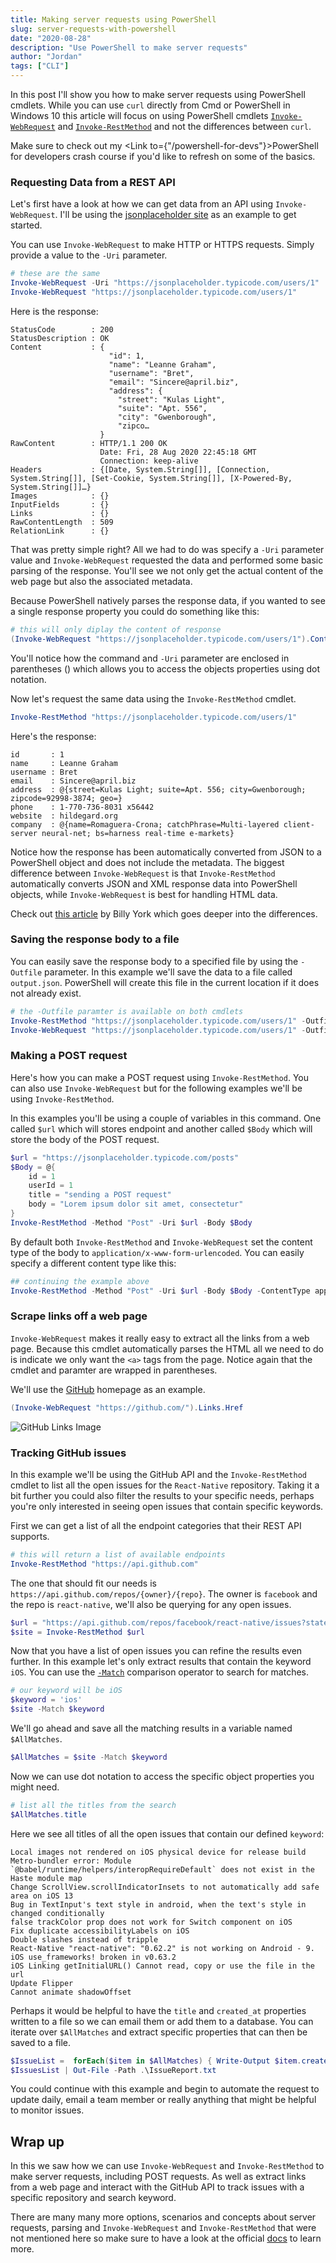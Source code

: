 ```yaml
---
title: Making server requests using PowerShell
slug: server-requests-with-powershell
date: "2020-08-28"
description: "Use PowerShell to make server requests"
author: "Jordan"
tags: ["CLI"]
---
```



In this post I'll show you how to make server requests using PowerShell cmdlets. While you can use `curl` directly from Cmd or PowerShell in
Windows 10 this article will focus on using PowerShell cmdlets [`Invoke-WebRequest`](https://docs.microsoft.com/en-us/powershell/module/Microsoft.PowerShell.Utility/Invoke-WebRequest?view=powershell-7#examples)
and [`Invoke-RestMethod`](https://docs.microsoft.com/en-us/powershell/module/microsoft.powershell.utility/invoke-restmethod?view=powershell-7) and not the
differences between `curl`.

Make sure to check out my <Link to={"/powershell-for-devs"}>PowerShell for developers</Link> crash course if you'd like to refresh on some of the basics.

### Requesting Data from a REST API

Let's first have a look at how we can get data from an API using `Invoke-WebRequest`. I'll be using
the [jsonplaceholder site](https://jsonplaceholder.typicode.com/) as an example to get started.

You can use `Invoke-WebRequest` to make HTTP or HTTPS requests. Simply provide a value to the `-Uri` parameter.

```powershell
# these are the same
Invoke-WebRequest -Uri "https://jsonplaceholder.typicode.com/users/1"
Invoke-WebRequest "https://jsonplaceholder.typicode.com/users/1"
```

Here is the response:

```
StatusCode        : 200
StatusDescription : OK
Content           : {
                      "id": 1,
                      "name": "Leanne Graham",
                      "username": "Bret",
                      "email": "Sincere@april.biz",
                      "address": {
                        "street": "Kulas Light",
                        "suite": "Apt. 556",
                        "city": "Gwenborough",
                        "zipco…
                    }
RawContent        : HTTP/1.1 200 OK
                    Date: Fri, 28 Aug 2020 22:45:18 GMT
                    Connection: keep-alive
Headers           : {[Date, System.String[]], [Connection, System.String[]], [Set-Cookie, System.String[]], [X-Powered-By, System.String[]]…}
Images            : {}
InputFields       : {}
Links             : {}
RawContentLength  : 509
RelationLink      : {}
```

That was pretty simple right? All we had to do was specify a `-Uri` parameter value and `Invoke-WebRequest` requested the data and performed some
basic parsing of the response. You'll see we not only get the actual content of the web page but also the associated metadata.

Because PowerShell natively parses the response data, if you wanted to see a single response property you could do something like this:

```powershell
# this will only diplay the content of response
(Invoke-WebRequest "https://jsonplaceholder.typicode.com/users/1").Content
```

You'll notice how the command and `-Uri` parameter are enclosed in parentheses () which allows you to access the objects properties
using dot notation.

Now let's request the same data using the `Invoke-RestMethod` cmdlet.

```powershell
Invoke-RestMethod "https://jsonplaceholder.typicode.com/users/1"
```

Here's the response:

```
id       : 1
name     : Leanne Graham
username : Bret
email    : Sincere@april.biz
address  : @{street=Kulas Light; suite=Apt. 556; city=Gwenborough; zipcode=92998-3874; geo=}
phone    : 1-770-736-8031 x56442
website  : hildegard.org
company  : @{name=Romaguera-Crona; catchPhrase=Multi-layered client-server neural-net; bs=harness real-time e-markets}
```

Notice how the response has been automatically converted from JSON to a PowerShell object and does not include the metadata.
The biggest difference between `Invoke-WebRequest` is that `Invoke-RestMethod` automatically converts JSON and XML response data into PowerShell objects, while `Invoke-WebRequest`
is best for handling HTML data.

Check out [this article](https://www.systemcenterautomation.com/2018/05/invoke-restmethod-vs-invoke-webrequest/) by Billy York which goes deeper into the differences.

### Saving the response body to a file

You can easily save the response body to a specified file by using the `-Outfile` parameter. In this example we'll save the data to a file
called `output.json`. PowerShell will create this file in the current location if it does not already exist.

```powershell
# the -Outfile paramter is available on both cmdlets
Invoke-RestMethod "https://jsonplaceholder.typicode.com/users/1" -Outfile output.json
Invoke-WebRequest "https://jsonplaceholder.typicode.com/users/1" -Outfile output.json
```

### Making a POST request

Here's how you can make a POST request using `Invoke-RestMethod`. You can also use `Invoke-WebRequest` but for the following examples we'll
be using `Invoke-RestMethod`.

In this examples you'll be using a couple of variables in this command. One called `$url` which will stores endpoint and another called `$Body` which
will store the body of the POST request.

```powershell
$url = "https://jsonplaceholder.typicode.com/posts"
$Body = @{
    id = 1
    userId = 1
    title = "sending a POST request"
    body = "Lorem ipsum dolor sit amet, consectetur"
}
Invoke-RestMethod -Method "Post" -Uri $url -Body $Body
```

By default both `Invoke-RestMethod` and `Invoke-WebRequest` set the content type of the body to `application/x-www-form-urlencoded`. You can
easily specify a different content type like this:

```powershell
## continuing the example above
Invoke-RestMethod -Method "Post" -Uri $url -Body $Body -ContentType application/json
```

### Scrape links off a web page

`Invoke-WebRequest` makes it really easy to extract all the links from a web page. Because this cmdlet automatically parses the HTML all we need
to do is indicate we only want the `<a>` tags from the page. Notice again that the cmdlet and paramter are wrapped in parentheses.

We'll use the [GitHub](https://github.com/) homepage as an example.

```powershell
(Invoke-WebRequest "https://github.com/").Links.Href
```

![GitHub Links Image](links.jpg)

### Tracking GitHub issues

In this example we'll be using the GitHub API and the `Invoke-RestMethod` cmdlet to list all the open issues for the `React-Native` repository. Taking it a bit further
you could also filter the results to your specific needs, perhaps you're only interested in seeing open issues that contain specific keywords.

First we can get a list of all the endpoint categories that their REST API supports.

```powershell
# this will return a list of available endpoints
Invoke-RestMethod "https://api.github.com"
```

The one that should fit our needs is `https://api.github.com/repos/{owner}/{repo}`. The owner is `facebook` and the repo is `react-native`,
we'll also be querying for any open issues.

```powershell
$url = "https://api.github.com/repos/facebook/react-native/issues?state=open"
$site = Invoke-RestMethod $url
```

Now that you have a list of open issues you can refine the results even further. In this example let's only extract results that
contain the keyword `iOS`. You can use the [`-Match`](https://docs.microsoft.com/en-us/powershell/module/microsoft.powershell.core/about/about_comparison_operators?view=powershell-7) comparison operator
to search for matches.

```powershell
# our keyword will be iOS
$keyword = 'ios'
$site -Match $keyword
```

We'll go ahead and save all the matching results in a variable named `$AllMatches`.

```powershell
$AllMatches = $site -Match $keyword
```

Now we can use dot notation to access the specific object properties you might need.

```powershell
# list all the titles from the search
$AllMatches.title
```

Here we see all titles of all the open issues that contain our defined `keyword`:

```
Local images not rendered on iOS physical device for release build
Metro-bundler error: Module `@babel/runtime/helpers/interopRequireDefault` does not exist in the Haste module map
Change ScrollView.scrollIndicatorInsets to not automatically add safe area on iOS 13
Bug in TextInput's text style in android, when the text's style in changed conditionally
false trackColor prop does not work for Switch component on iOS
Fix duplicate accessibilityLabels on iOS
Double slashes instead of tripple
React-Native "react-native": "0.62.2" is not working on Android - 9.
iOS use_frameworks! broken in v0.63.2
iOS Linking getInitialURL() Cannot read, copy or use the file in the url
Update Flipper
Cannot animate shadowOffset
```

Perhaps it would be helpful to have the `title` and `created_at` properties written to a file so we can email them or add them to
a database. You can iterate over `$AllMatches` and extract specific properties that can then be saved to a file.

```powershell
$IssueList =  forEach($item in $AllMatches) { Write-Output $item.created_at, $item.title}
$IssuesList | Out-File -Path .\IssueReport.txt
```

You could continue with this example and begin to automate the request to update daily, email a team member or really anything that might
be helpful to monitor issues.

## Wrap up

In this we saw how we can use `Invoke-WebRequest` and `Invoke-RestMethod` to make server requests, including POST requests. As well as
extract links from a web page and interact with the GitHub API to track issues with a specific repository and search keyword.

There are many many more options, scenarios and concepts about server requests, parsing and `Invoke-WebRequest` and `Invoke-RestMethod` that
were not mentioned here so make sure to have a look at the official [docs](https://docs.microsoft.com/en-us/powershell/module/microsoft.powershell.utility/invoke-webrequest?view=powershell-5.1)
to learn more.
